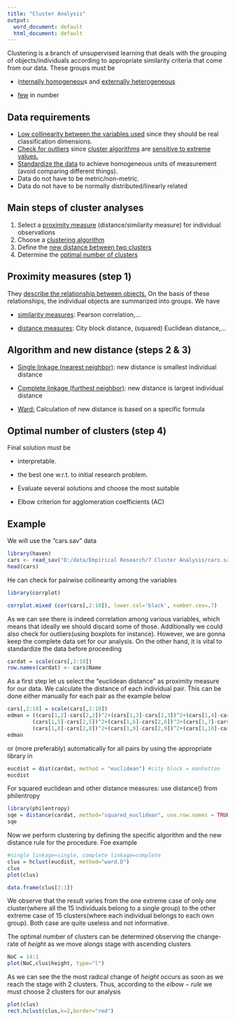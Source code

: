 ---
title: "Cluster Analysis"
output:
  word_document: default
  html_document: default
---

Clustering is a branch of unsupervised learning that deals with the grouping of objects/individuals according to appropriate similarity criteria that come from our data. These groups must be

-   i[nternally homogeneou]{.underline}s and [externally heterogeneous]{.underline}

-   [few]{.underline} in number

## Data requirements

-   [Low collinearity between the variables used]{.underline} since they should be real classification dimensions.
-   [Check for outliers]{.underline} since [cluster algorithms]{.underline} are [sensitive to extreme values.]{.underline}
-   [Standardize the data]{.underline} to achieve homogeneous units of measurement (avoid comparing different things).
-   Data do not have to be metric/non-metric.
-   Data do not have to be normally distributed/linearly related

## Main steps of cluster analyses

1.  Select a [proximity measure]{.underline} (distance/similarity measure) for individual observations
2.  Choose a [clustering algorithm]{.underline}
3.  Define the [new distance between two clusters]{.underline}
4.  Determine the [optimal number of clusters]{.underline}

## Proximity measures (step 1)

They [describe the relationship between objects.]{.underline} On the basis of these relationships, the individual objects are summarized into groups. We have

-   [similarity measures]{.underline}: Pearson correlation,...

-   [distance measures]{.underline}: City block distance, (squared) Euclidean distance,...

## Algorithm and new distance (steps 2 & 3)

-   [Single linkage (nearest neighbor)]{.underline}: new distance is smallest individual distance

-   [Complete linkage (furthest neighbor)]{.underline}: new distance is largest individual distance

-   [Ward:]{.underline} Calculation of new distance is based on a specific formula

## Optimal number of clusters (step 4)

Final solution must be

-   interpretable.

-   the best one w.r.t. to initial research problem.

-   Evaluate several solutions and choose the most suitable

-   Elbow criterion for agglomeration coefficients (AC)

## Example

We will use the "cars.sav" data

```{r}
library(haven)
cars <- read_sav("D:/data/Empirical Research/7 Cluster Analysis/cars.sav")
head(cars)

```

He can check for pairwise collinearity among the variables

```{r message=FALSE, warning=FALSE}
library(corrplot)

corrplot.mixed (cor(cars[,2:10]), lower.col='black', number.cex=.7)
```

As we can see there is indeed correlation among various variables, which means that ideally we should discard some of those. Additionally we could also check for outliers(using boxplots for instance). However, we are gonna keep the complete data set for our analysis. On the other hand, it is vital to standardize the data before proceeding

```{r}
cardat = scale(cars[,2:10])
row.names(cardat) <- cars$Name
```

As a first step let us select the "euclidean distance" as proximity measure for our data. We calculate the distance of each individual pair. This can be done either manually for each pair as the example below

```{r}
cars[,2:10] = scale(cars[,2:10])
edman = ((cars[1,2]-cars[2,2])^2+(cars[1,3]-cars[2,3])^2+(cars[1,4]-cars[2,4])^2+
        (cars[1,5]-cars[2,5])^2+(cars[1,6]-cars[2,6])^2+(cars[1,7]-cars[2,7])^2+
        (cars[1,8]-cars[2,8])^2+(cars[1,9]-cars[2,9])^2+(cars[1,10]-cars[2,10])^2)^0.5
edman
```

or (more preferably) automatically for all pairs by using the appropriate library in

```{r}
eucdist = dist(cardat, method = "euclidean") #city block = manhattan
eucdist
```

For squared euclidean and other distance measures: use distance() from philentropy

```{r eval=FALSE, include=FALSE}
library(philentropy)
sqe = distance(cardat, method="squared_euclidean", use.row.names = TRUE)
sqe
```

Now we perform clustering by defining the specific algorithm and the new distance rule for the procedure. Foe example

```{r}
#single linkage=single, complete linkage=complete 
clus = hclust(eucdist, method="ward.D")
clus
plot(clus)

data.frame(clus[2:1])
```

We observe that the result varies from the one extreme case of only one cluster(where all the 15 individuals belong to a single group) to the other extreme case of 15 clusters(where each individual belongs to each own group). Both case are quite useless and not informative.

The optimal number of clusters can be determined observing the change-rate of $height$ as we move alongs stage with ascending clusters

```{r}
NoC = 14:1
plot(NoC,clus$height, type="l")
```

As we can see the the most radical change of $height$ occurs as soon as we reach the stage with 2 clusters. Thus, according to the $elbow-rule$ we must choose 2 clusters for our analysis

```{r}
plot(clus)
rect.hclust(clus,k=2,border="red")
```
